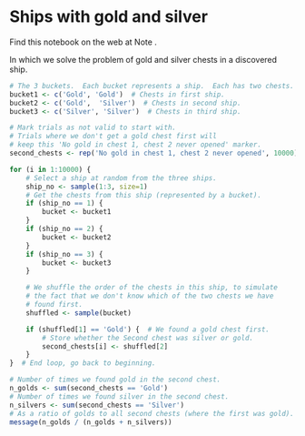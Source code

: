 # Ships with gold and silver


Find this notebook on the web at Note .

In which we solve the problem of gold and silver chests in a discovered
ship.

```r
# The 3 buckets.  Each bucket represents a ship.  Each has two chests.
bucket1 <- c('Gold', 'Gold')  # Chests in first ship.
bucket2 <- c('Gold',  'Silver')  # Chests in second ship.
bucket3 <- c('Silver', 'Silver')  # Chests in third ship.
```

```r
# Mark trials as not valid to start with.
# Trials where we don't get a gold chest first will
# keep this 'No gold in chest 1, chest 2 never opened' marker.
second_chests <- rep('No gold in chest 1, chest 2 never opened', 10000)

for (i in 1:10000) {
    # Select a ship at random from the three ships.
    ship_no <- sample(1:3, size=1)
    # Get the chests from this ship (represented by a bucket).
    if (ship_no == 1) {
        bucket <- bucket1
    }
    if (ship_no == 2) {
        bucket <- bucket2
    }
    if (ship_no == 3) {
        bucket <- bucket3
    }

    # We shuffle the order of the chests in this ship, to simulate
    # the fact that we don't know which of the two chests we have
    # found first.
    shuffled <- sample(bucket)

    if (shuffled[1] == 'Gold') {  # We found a gold chest first.
        # Store whether the Second chest was silver or gold.
        second_chests[i] <- shuffled[2]
    }
}  # End loop, go back to beginning.

# Number of times we found gold in the second chest.
n_golds <- sum(second_chests == 'Gold')
# Number of times we found silver in the second chest.
n_silvers <- sum(second_chests == 'Silver')
# As a ratio of golds to all second chests (where the first was gold).
message(n_golds / (n_golds + n_silvers))
```
